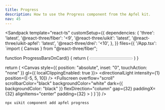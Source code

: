 ```yaml
---
title: Progress
description: How to use the Progress component from the Apfel kit.
nav: 45
---
```


<Sandpack
  template="react-ts"
  customSetup={{
    dependencies: {
      'three': 'latest',
      '@react-three/fiber': '<9',
      '@react-three/uikit': 'latest',
      '@react-three/uikit-apfel': 'latest',
      '@react-three/drei': '<10',
    },
  }}
  files={{
    '/App.tsx': `import { Canvas } from "@react-three/fiber";

function ProgressBarsOnCard() {
  return (
    <Card width={200} borderRadius={32} padding={16} flexDirection="column" gapRow={16}>
      <Progress value={0} />
      <Progress value={0.25} />
      <Progress value={0.5} />
      <Progress value={0.75} />
      <Progress value={1} />
    </Card>
  )
}

  return (
    <Canvas style={{ position: "absolute", inset: "0", touchAction: "none" }} gl={{ localClippingEnabled: true }}>
      <ambientLight intensity={0.5} />
      <directionalLight intensity={1} position={[-5, 5, 10]} />
      <Defaults>
        <Fullscreen
          overflow="scroll"
          scrollbarColor="black"
          backgroundColor="white"
          dark={{ backgroundColor: "black" }}
          flexDirection="column"
          gap={32}
          paddingX={32}
          alignItems="center"
          padding={32}
        >
          <ProgressBarsOnCard />
        </Fullscreen>
      </Defaults>
    </Canvas>
  )
}`}}
/>

```bash
npx uikit component add apfel progress
```